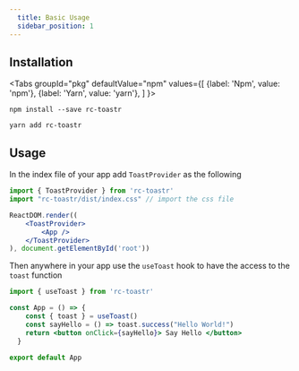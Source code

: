 ```yaml
---
  title: Basic Usage
  sidebar_position: 1
---
```

## **Installation**


<Tabs
  groupId="pkg"
  defaultValue="npm"
  values={[
    {label: 'Npm', value: 'npm'},
    {label: 'Yarn', value: 'yarn'},
  ]
}>
<TabItem value="npm">

```shell
npm install --save rc-toastr
```
</TabItem>
<TabItem value="yarn">

```shell
yarn add rc-toastr
```
</TabItem>
</Tabs>

## **Usage**

In the index file of your app add `ToastProvider` as the following

```jsx title="src/index.js"
import { ToastProvider } from 'rc-toastr'
import "rc-toastr/dist/index.css" // import the css file

ReactDOM.render((
    <ToastProvider>
        <App />
    </ToastProvider>
), document.getElementById('root'))
```

Then anywhere in your app use the `useToast` hook to have the access to the `toast` function 

```jsx title="src/App.js"
import { useToast } from 'rc-toastr'

const App = () => {
    const { toast } = useToast()
    const sayHello = () => toast.success("Hello World!")
    return <button onClick={sayHello}> Say Hello </button>
  }

export default App
```




<Toaster />


